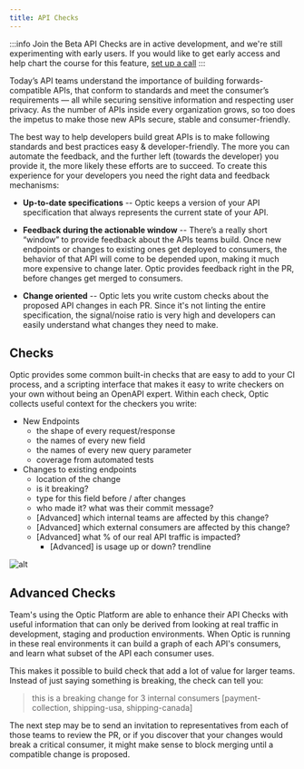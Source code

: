 ```yaml
---
title: API Checks
---
```


:::info Join the Beta
API Checks are in active development, and we're still experimenting with early users. If you would like to get early access and help chart the course for this feature, [set up a call](https://calendly.com/opticlabs/optic-demo-with-the-maintainers)
:::

Today’s API teams understand the importance of building forwards-compatible APIs, that conform to standards and meet the consumer’s requirements — all while securing sensitive information and respecting user privacy. As the number of APIs inside every organization grows, so too does the impetus to make those new APIs secure, stable and consumer-friendly.

The best way to help developers build great APIs is to make following standards and best practices easy & developer-friendly. The more you can automate the feedback, and the further left (towards the developer) you provide it, the more likely these efforts are to succeed. To create this experience for your developers you need the right data and feedback mechanisms:

- **Up-to-date specifications** -- Optic keeps a version of your API specification that always represents the current state of your API.

- **Feedback during the actionable window** -- There’s a really short “window” to provide feedback about the APIs teams build. Once new endpoints or changes to existing ones get deployed to consumers, the behavior of that API will come to be depended upon, making it much more expensive to change later. Optic provides feedback right in the PR, before changes get merged to consumers.

- **Change oriented** -- Optic lets you write custom checks about the proposed API changes in each PR. Since it's not linting the entire specification, the signal/noise ratio is very high and developers can easily understand what changes they need to make.

## Checks
Optic provides some common built-in checks that are easy to add to your CI process, and a scripting interface that makes it easy to write checkers on your own without being an OpenAPI expert. Within each check, Optic collects useful context for the checkers you write:

- New Endpoints
  - the shape of every request/response
  - the names of every new field
  - the names of every new query parameter
  - coverage from automated tests
- Changes to existing endpoints
  - location of the change
  - is it breaking?
  - type for this field before / after changes
  - who made it? what was their commit message?
  - [Advanced] which internal teams are affected by this change?
  - [Advanced] which external consumers are affected by this change?
  - [Advanced] what % of our real API traffic is impacted?
    - [Advanced] is usage up or down? trendline


<Paper elevation={2}>

  ![alt](../../static/img/api-checks.png)

</Paper>



## Advanced Checks
Team's using the Optic Platform are able to enhance their API Checks with useful information that can only be derived from looking at real traffic in development, staging and production environments. When Optic is running in these real environments it can build a graph of each API's consumers, and learn what subset of the API each consumer uses.

This makes it possible to build check that add a lot of value for larger teams. Instead of just saying something is breaking, the check can tell you:

> this is a breaking change for 3 internal consumers [payment-collection, shipping-usa, shipping-canada]

The next step may be to send an invitation to representatives from each of those teams to review the PR, or if you discover that your changes would break a critical consumer, it might make sense to block merging until a compatible change is proposed.


